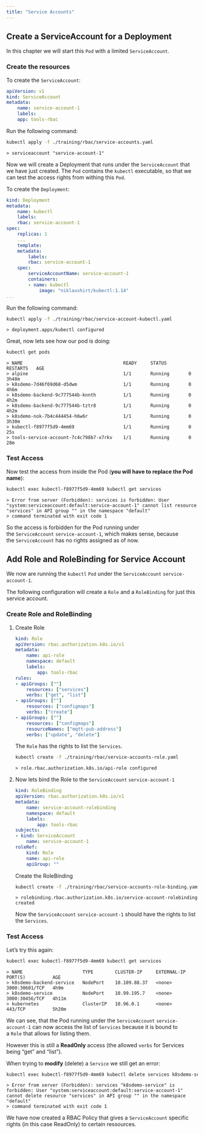 ```yaml
---
title: "Service Accounts"
---
```



## Create a ServiceAccount for a Deployment

In this chapter we will start this `Pod` with a limited `ServiceAccount`.

### Create the resources

To create the `ServiceAccount`:

```yaml
apiVersion: v1
kind: ServiceAccount
metadata:
    name: service-account-1
    labels:
    app: tools-rbac
```    
    

Run the following command:

```bash
kubectl apply -f ./training/rbac/service-accounts.yaml
```    
    
```output
> serviceaccount "service-account-1" 
```

Now we will create a Deployment that runs under the `ServiceAccount` that we have just created. The `Pod` contains the `kubectl` executable, so that we can test the access rights from withing this `Pod`.

To create the `Deployment`:

```yaml
kind: Deployment
metadata:
    name: kubectl
    labels:
    rbac: service-account-1
spec:
    replicas: 1
    ...
    template:
    metadata:
        labels:
        rbac: service-account-1
    spec:
        serviceAccountName: service-account-1
        containers:
        - name: kubectl
            image: "niklaushirt/kubectl:1.14"
...
```    

Run the following command:

```bash
kubectl apply -f ./training/rbac/service-account-kubectl.yaml
```    

```output
> deployment.apps/kubectl configured 
```

Great, now lets see how our pod is doing:

```bash
kubectl get pods 
```    


```output
> NAME                                     READY     STATUS         RESTARTS   AGE
> alpine                                   1/1       Running       0          3h48m
> k8sdemo-7d46f69d68-d5dwm                 1/1       Running       0          4h6m
> k8sdemo-backend-9c777544b-knnth          1/1       Running       0          4h2m
> k8sdemo-backend-9c777544b-tztr8          1/1       Running       0          4h2m
> k8sdemo-nok-7b4c444454-h6w6r             1/1       Running       0          3h30m
> kubectl-f8977f5d9-4mm69                  1/1       Running       0          25s
> tools-service-account-7c4c798b7-x7rkv    1/1       Running       0          28m
```


### Test Access

Now test the access from inside the Pod (**you will have to replace the Pod name**):

```bash
kubectl exec kubectl-f8977f5d9-4mm69 kubectl get services
```    
    
```output
> Error from server (Forbidden): services is forbidden: User "system:serviceaccount:default:service-account-1" cannot list resource "services" in API group "" in the namespace "default"
> command terminated with exit code 1
```


So the access is forbidden for the Pod running under the `ServiceAccount` `service-account-1`, which makes sense, because the `ServiceAccount` has no rights assigned as of now.

## Add Role and RoleBinding for Service Account

We now are running the `kubectl` `Pod` under the `ServiceAccount` `service-account-1`.

The following configuration will create a `Role` and a `RoleBinding` for just this service account.

### Create Role and RoleBinding

1.  Create Role
    
    ```yaml
    kind: Role
    apiVersion: rbac.authorization.k8s.io/v1
    metadata:
        name: api-role
        namespace: default
        labels:
            app: tools-rbac
    rules:
    - apiGroups: [""]
        resources: ["services"]
        verbs: ["get", "list"]
    - apiGroups: [""]
        resources: ["configmaps"]
        verbs: ["create"]
    - apiGroups: [""]
        resources: ["configmaps"]
        resourceNames: ["mqtt-pub-address"]
        verbs: ["update", "delete"]
    ```        
    
    The `Role` has the rights to list the `Services`.
    
    ```bash
    kubectl create -f ./training/rbac/service-accounts-role.yaml
    ```    	
        
    ```output
    > role.rbac.authorization.k8s.io/api-role configured
    ```        
    
2.  Now lets bind the Role to the `ServiceAccount` `service-account-1`
    
    ```yaml
    kind: RoleBinding
    apiVersion: rbac.authorization.k8s.io/v1
    metadata:
        name: service-account-rolebinding
        namespace: default
        labels:
            app: tools-rbac
    subjects:
    - kind: ServiceAccount
        name: service-account-1
    roleRef:
        kind: Role
        name: api-role
        apiGroup: ""
    ```        	
        
    
    Create the RoleBinding
    
    ```bash
    kubectl create -f ./training/rbac/service-accounts-role-binding.yaml
    ```        	
        
    ```output
    > rolebinding.rbac.authorization.k8s.io/service-account-rolebinding created
    ```        
    
    Now the `ServiceAccount` `service-account-1` should have the rights to list the `Services`.
    

### Test Access

Let’s try this again:

```bash
kubectl exec kubectl-f8977f5d9-4mm69 kubectl get services
```    


```output
> NAME                      TYPE        CLUSTER-IP     EXTERNAL-IP   PORT(S)          AGE
> k8sdemo-backend-service   NodePort    10.109.88.37   <none>        3000:30601/TCP   4h9m
> k8sdemo-service           NodePort    10.99.195.7    <none>        3000:30456/TCP   4h11m
> kubernetes                ClusterIP   10.96.0.1      <none>        443/TCP          5h20m
```


We can see, that the Pod running under the `ServiceAccount` `service-account-1` can now access the list of `Services` because it is bound to a `Role` that allows for listing them.

However this is still a **ReadOnly** access (the allowed `verbs` for Services being “get” and “list”).

When trying to **modify** (delete) a `Service` we still get an error:

```bash
kubectl exec kubectl-f8977f5d9-4mm69 kubectl delete services k8sdemo-service
```    


```output
> Error from server (Forbidden): services "k8sdemo-service" is forbidden: User "system:serviceaccount:default:service-account-1" cannot delete resource "services" in API group "" in the namespace "default"
> command terminated with exit code 1
```    

We have now created a RBAC Policy that gives a `ServiceAccount` specific rights (in this case ReadOnly) to certain ressources.

